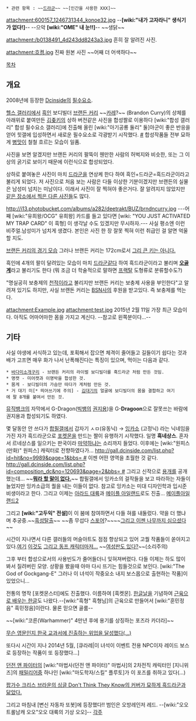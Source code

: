  * 관련 항목 : ~~[[용기병(스타크래프트)|드라군]]~~ ~~[인간을 사용한 XXX]~~

attachment:600157_1246731344_konoe32.jpg
--'''[wiki:"내가 고자라니" 생식기가 없다!]'''--
--으악 '''[wiki:"OME" 내 눈!!]'''--
~~생닭~~

attachment:/b0138491_4d243dd8243a3.jpg
흔히 잘 알려진 사진.

attachment:흐켱.jpg
진짜 원본 사진
~~어째 더 어색하다~~

[[목차]]

== 개요 ==

2008년에 등장한 [[Dcinside]]의 [[필수요소]].

[[헬스 갤러리]]에서 [[흑인]] 보디빌더 [[브랜든 커리]] ~~[[카레]]?~~ (Brandon Curry)의 상체를 아래위로 붙여만든 [[김좆키]]의 상하 버전같은 사진을 합성짤로 이용하다 [wiki:"합성 갤러리" 합성 필수요소 갤러리]에 진출해 올린 [wiki:"아기공룡 둘리" 둘]아군이 좋은 반응을 얻어 힛갤에 입성하면서 새로운 필수요소로 각광받기 시작했다. [http://gall.dcinside.com/list.php?id=hit&no=7418&page=1 #] 합성작품들 전부 묘하게 [[병맛]]이 철철 흐르는 모습이 일품.

사진을 보면 알겠지만 브랜든 커리의 팔뚝이 웬만한 사람의 허벅지와 비슷한, 또는 그 이상의 굵기로 보이기 때문에 이런식으로 합성되었다.

상하로 붙여놓은 사진이 마치 [[드라군]]을 연상케 한다 하여 흑인+드라군=흑드라군이라고 불리게 되었다. 저 사진으로 처음 보는 사람은 다들 이상한 기분이겠지만 브랜든의 실물은 남성미 넘치는 미남이다. 이래서 사진이 잘 찍혀야 좋은거다. 잘 알려지지 않았지만 [http://forums.musculardevelopment.com/showthread.php/54753-Brandon-Curry-Latest-Photos 같은 장소에서 찍은 다른 사진들]도 많다.

http://i13.photobucket.com/albums/a282/deetrakt/BUZ/brndncurry.jpg
---어째 [wiki:"유희왕/OCG" 유희왕] 카드를 들고 있다면 [wiki: "YOU JUST ACTIVATED MY TRAP CARD" 이 흑형] 이 생각날 수도 있겠지만 무시하자.---
사실 평소엔 이런 비주얼.남성미가 넘치게 생겼다. 본인은 사진 한 장 잘못 찍혀 이런 취급인 걸 알면 억울할 지도.

[http://clips.team-andro.com/watch/c95fcba76d0fe0429563/brandon-curry-pbw-2010-finale 브랜든 커리의 경기 모습] 그러나 브랜든 커리는 172cm로서 [http://www.mass.fi/athlete_detail.asp?aid=93 그리 큰 키는 아니다.]

흑인에 4개의 팔이 달려있는 모습이 마치 [[드라군]]같다 하여 흑드라군이라고 불리며 '''[[오골계]]'''라고 불리기도 한다 (뭐 조금 더 학술적으로 말하면 [[프랙탈]] 도형류로 분류할수도?)

"명실공히 보충제의 [[천적]]이라고 불리지만 브랜든 커리는 보충제 사용을 부인한다"고 알려져 있기도 하지만, 사실 브랜돈 커리는 [[BSN]]사의 후원을 받고있다. 즉 보충제를 먹는다.

attachment:Example.jpg
attachment:test.jpg
2015년 2월 11일 가장 최근 모습이다. 아직도 어마어마한 몸을 가지고 계신다. --참고로 왼쪽분이다...--
== 기타 ==

사실 야생에 서식하고 있는데, 포획해서 잡으면 체격이 줄어들고 길들이기 쉽다는 것과 배가 고프면 매우 화가 나서 난폭해진다는 특징이 있으며, 먹이는 다음과 같다.

 * [[바다미소개구리]] - 브랜든 커리의 라이벌 보디빌더를 흑드라군 처럼 만든 것임.
 * 명캣 - 미어캣과 이명박을 합성한 것.
 * 몸게 - 보디빌더의 가슴만 따다가 게처럼 만든 것.
 * 거 대기 미[* 띄어쓰기에 주의] - [[김대기]]의 얼굴에 보디빌더의 몸을 결합하고 여기에 팔 8개를 붙여서 만든 것. 

[[뮤직뱅크]]의 자막에서 G-Dragon([[빅뱅]]의 [[권지용]])을 G-'''Dragoon'''으로 잘못쓰는 바람에 권지용과 합성되기도 하였다.

몇 달동안 안 쓰다가 [[합필갤]]에서 갑자기 ㅅㅁ(유동닉) → [[잉카소]] (고정닉) 라는 닉네임을 가진 자가 흑드라군으로 [[포켓몬]]을 만드는 짤이 유행하기 시작했다. 일명 '''흑네상스'''. 혼자서 르네상스를 일으키는 판국이라 [[마약]]하냐는 소리까지 들었다. 이후에는 [wiki:"원피스(만화)" 원피스] 캐릭터로 전향하였다가... [[http://gall.dcinside.com/list.php?id=hit&no=9989&page=1&bbs= #]] 이젠 어떤 영역을 초월한 것 같다. [[http://gall.dcinside.com/list.php?id=composition_dc&no=120693&page=2&bbs= #]] 그리고 신작으로 [[용개]]를 공개했는데... ~~[http://korean2ch.nayana.com/xe/dc/868 '''뭐라 할 말이 없다.''']~~ 합필갤에서 잉카소의 걸작들을 보고 따라하는 자들이 늘었지만 잉카소급의 퀄을 내는 이들이 없다. 참고로 잉카소는 미대 디자인학과 입시준비생이라고 한다.
그리고 이제는 [http://gall.dcinside.com/list.php?id=composition_dc&no=120885&page=1&bbs= 아라드 대륙]과 [http://gall.dcinside.com/list.php?id=composition_dc&no=121344&page=1&search_pos=-88869&bbs= 메이플 아일랜드]로도 진출...
[http://70mack.co/big-sean-blessings-ft-drake-kanye-west-mp3-download/ 메이플아일랜드2]

그리고 '''[wiki:"고두익" 전설]'''이 이 붐에 참여하면서 다들 혀를 내둘렀다. 약을 더 했냐며 추궁중.~~[http://gall.dcinside.com/list.php?id=composition_dc&no=121029&page=1&bbs= 흑성탈출]~~ ~~좀 무섭다 [[스포어]]?~~~~[http://gall.dcinside.com/list.php?id=composition_dc&no=125606&page=1&search_pos=-93630&k_type=1110&keyword=%EA%B3%A0%EB%91%90%EC%9D%B5&bbs= 그리고 이젠 나무까지 심으셨다]~~

시간이 지나면서 다른 갤러들의 머슬아트도 점점 향상되고 있어 고퀄 작품들이 쏟아지고 있다.[http://gall.dcinside.com/list.php?id=composition_dc&no=121651&page=3&bbs=저그 여기] [http://gall.dcinside.com/composition_dc/124394 이것도] [http://gall.dcinside.com/list.php?id=touhou&no=1115740&page=1&search_pos=-1110587&k_type=1000&keyword=Madolphe&bbs= 그리고 동프 캐릭터마저...]
~~[http://gall.dcinside.com/list.php?id=composition_dc&no=130382&page=56&bbs= 여성판도 있다?]~~(소리주의)

그후 부터 합성으로서의 사용빈도가 줄어들더니 잊혀져버렸다. 다들 이제는 하도 많이 봐서 질려버린 모양. 상황을 봤을때 아마 다시 뜨기는 힘들것으로 보인다. [wiki:"The God of Gockgang-E" 그러나 이 녀석이 작중요소 내지 보스몹으로 출현하는 작품]이 있었으니…

전통의 명작 [포켓몬스터]에도 진출했다. 이름하여 [흑켓몬].
[[한글날]]을 기념하여 [http://bbs2.ruliweb.daum.net/gaia/do/ruliweb/default/community/2148/read?articleId=18870124&objCate1=516&bbsId=G005&itemId=143&pageIndex=6&t__nil_ruliweb=best&nil_id=15 근육으로 배우는 한글]도 나왔다.--[wiki:"흑형" 흑형님]의 근육으로 만들어서 [wiki:"훈민정음" 흑민정음]이란다. 물론 믿으면 골룸--

~~[wiki:"코른(Warhammer)" 4만년 후에 용기를 상징하는 포즈라 카더라]~~

[http://www.dogdrip.net/48772872 무슨 영문인지 한국 교과서에 진출하는 위업을 달성했다(...)]

또다시 시간이 지나 2014년 5월, [큐라레|이 녀석이 이벤트 전용 NPC이자 레이드 보스로 등장하는 작품이 또 등장했다...] 

[[던전 앤 파이터]]의 [wiki:"마법사(던전 앤 파이터)" 마법사]의 2차전직 캐릭터인 [지니위즈]의 [[패밀리어]]중 하나인 [wiki:"마도학자/스킬" 플루토]가 이 포즈를 취하고 있다(...)

[http://howflyhiphop.com/wp-content/uploads/2013/06/chris-brown-dont-think-they-know-download-mp3.jpeg 팝가수 크리스 브라운의 싱글 Don't Think They Know의 커버가 묘하게 흑드라군과 닮았다.]

그리고 마침내 [변신 자동차 또봇]에 등장했다!! 범인은 오방레인저 레드. --[wiki:"오오 트롤남캐 오오"오오 대륙의 기상 오오]--
[[각주]]
